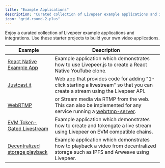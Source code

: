 ```yaml
---
title: "Example Applications"
description: "Curated collection of Livepeer example applications and integrations"
icon: "grid-round-2-plus"
---
```


Enjoy a curated collection of Livepeer example applications and integrations. Use these starter projects to build your own video applications.

| Example                                                                                      | Description                                                                                                                                              |
| -------------------------------------------------------------------------------------------- | -------------------------------------------------------------------------------------------------------------------------------------------------------- |
| [React Native Example App](https://github.com/suhailkakar/Livepeer-YouTube)                  | Example application which demonstrates how to use Livepeer.js to create a React Native YouTube clone.                                                    |
| [Justcast.it](https://github.com/victorges/justcast.it)                                      | Web app that provides code for adding "1-click starting a livestream" so that you can create a stream using the Livepeer API.                            |
| [WebRTMP](https://github.com/livepeer/webrtmp-sdk)                                           | or Stream media via RTMP from the web. This can also be implemented for any service running a [webrtmp-server](https://github.com/livepeer/webrtmp-sdk). |
| [EVM Token-Gated Livestream](https://github.com/suhailkakar/Livepeer-EVM-Tokengating)        | Example application which demonstrates how to create and tokengate a live stream using Livepeer on EVM compatible chains.                                |
| [Decentralized storage playback](https://github.com/suhailkakar/livepeer-dStorage-playback/) | Example application which demonstrates how to playback a video from decentralized storage such as IPFS and Arweave using Livepeer.                       |
